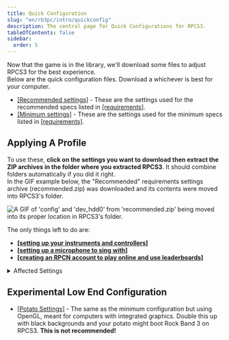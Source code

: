 ```yaml
---
title: Quick Configuration
slug: "en/rb3pc/intro/quickconfig"
description: The central page for Quick Configurations for RPCS3.
tableOfContents: false
sidebar:
  order: 5
---
```


Now that the game is in the library, we'll download some files to adjust RPCS3 for the best experience.  
Below are the quick configuration files. Download a whichever is best for your computer.  

* [[Recommended settings]](https://rb3pc.milohax.org/downloads/customconfigs/recommended.zip) - These are the settings used for the recommended specs listed in <a href="https://rb3pc.milohax.org/gs_reqs#a-computer" target="_blank" rel="noopener noreferrer">[requirements]</a>.
* [[Minimum settings]](https://rb3pc.milohax.org/downloads/customconfigs/minimum.zip) - These are the settings used for the minimum specs listed in <a href="https://rb3pc.milohax.org/gs_reqs#a-computer" target="_blank" rel="noopener noreferrer">[requirements]</a>.

## Applying A Profile
To use these, **click on the settings you want to download then extract the ZIP archives in the folder where you extracted RPCS3**. It should combine folders automatically if you did it right.  
In the GIF example below, the "Recommended" requirements settings archive (recommended.zip) was downloaded and its contents were moved into RPCS3's folder.

<Image src={quickconf} alt="A GIF of 'config' and 'dev_hdd0' from 'recommended.zip' being moved into its proper location in RPCS3's folder." />

The only things left to do are:
* **<a href="https://rb3pc.milohax.org/ctrls" target="_blank" rel="noopener noreferrer">[setting up your instruments and controllers]</a>**
* **<a href="https://rb3pc.milohax.org/gs_mics" target="_blank" rel="noopener noreferrer">[setting up a microphone to sing with]</a>**
* **<a href="https://rb3pc.milohax.org/rpcn_intro" target="_blank" rel="noopener noreferrer">[creating an RPCN account to play online and use leaderboards]</a>**

<details>
<summary>Affected Settings</summary>
If you need any more information about what these settings are changing:

### Recommended

* **CPU**:
	* SPU Block Size: Mega
* **GPU**:
	* Write Color Buffers
	* Framelimit: Off
	* Resolution Scale: 150% (1920x1080)
	* Anisotropic Filter: 16x
	* ZCULL Accuracy: Precise (Slowest)
	* VSync Enabled
* **Audio**:
	* Audio Buffer Duration: 32 ms
* **I/O**
	* Keyboard Handler: Basic
* **Network**:
	* Network Status: Connected
	* IP Hosts/Switches: `rb3ps3live.hmxservices.com=45.33.44.103`
	* PSN Status: RPCN
	* Enable UPNP: On
* **Advanced**:
	* Debug Console Mode: On
	* Exclusive Fullscreen Mode: Prefer Borderless fullscreen
	* Driver Wake-Up Delay: 20 µs
* **Emulator**:
	* Show trophy popups: Off

### Minimum

* **CPU**:
	* SPU Block Size: Mega
	* Preferred SPU Threads: 2
* **GPU**:
	* Write Color Buffers
	* Framelimit: Off
	* ZCULL Accuracy: Relaxed (Fastest)
* **Audio**:
	* Audio Buffer Duration: 100 ms
* **I/O**
	* Keyboard Handler: Basic
* **Network**:
	* Network Status: Connected
	* IP Hosts/Switches: `rb3ps3live.hmxservices.com=45.33.44.103`
	* PSN Status: RPCN
	* Enable UPNP: On
* **Advanced**:
	* Debug Console Mode: On
	* Exclusive Fullscreen Mode: Prefer Borderless fullscreen
	* Driver Wake-Up Delay: 40 µs
* **Emulator**:
	* Show trophy popups: Off

### Potato

* **CPU**:
	* SPU Block Size: Mega
	* Preferred SPU Threads: 2
* **GPU**:
	* Renderer: OpenGL
	* Write Color Buffers
	* Framelimit: Off
	* ZCULL Accuracy: Relaxed (Fastest)
* **Audio**:
	* Audio Buffer Duration: 100 ms
* **I/O**
	* Keyboard Handler: Basic
* **Network**:
	* Network Status: Connected
	* IP Hosts/Switches: `rb3ps3live.hmxservices.com=45.33.44.103`
	* PSN Status: RPCN
	* Enable UPNP: On
* **Advanced**:
	* Debug Console Mode: On
	* Exclusive Fullscreen Mode: Prefer Borderless fullscreen
	* Driver Wake-Up Delay: 40 µs
* **Emulator**:
	* Show trophy popups: Off
</details>

## Experimental Low End Configuration
* [[Potato Settings]](https://rb3pc.milohax.org/downloads/customconfigs/potato.zip) - The same as the minimum configuration but using OpenGL, meant for computers with integrated graphics. Double this up with black backgrounds and your potato might boot Rock Band 3 on RPCS3. **This is not recommended!**
